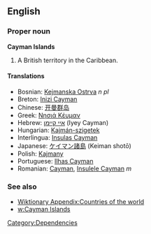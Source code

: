 ==English==
===Proper noun===
'''Cayman Islands'''

#A British territory in the Caribbean.

====Translations====

*Bosnian: [[Kejmanska Ostrva]] ''n pl''
*Breton: [[Inizi Cayman]]
*Chinese: [[开曼群岛]]
*Greek: [[Νησιά Κέυμαν]]
*Hebrew: [[איי קיימן]] (Iyey Cayman)
*Hungarian: [[Kajmán-szigetek]]
*Interlingua: [[Insulas Cayman]]
*Japanese: [[ケイマン諸島]] (Keiman shotō)
*Polish: [[Kajmany]]
*Portuguese: [[Ilhas Cayman]]
*Romanian: [[Cayman]], [[Insulele Cayman]] ''m''

===See also===
*[[Wiktionary Appendix:Countries of the world]]
*[[w:Cayman Islands]]

[[Category:Dependencies]]